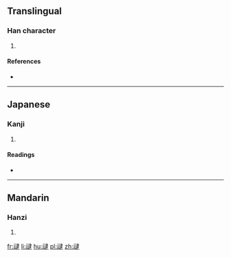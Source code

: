 {{also|靆}}
==Translingual==

===Han character===
{{Han char|rn=28|rad=厶|as=13|sn=15|four=|canj=MIYLE,XMIYL|ids=⿰云逮}}

# {{defn|Han|sort=厶13}}

====References====
* {{Han ref|kx=0088.011|hdz=10389.140|uh=53C7|ud=21447}}

----

==Japanese==

===Kanji===
{{ja-kanji|grade=|rs=厶13}}

# {{defn|lang=ja|sort=厶13}}

====Readings====
* {{ja-readings|on=[[たい]] (tai)|kun=}}

----

==Mandarin==

===Hanzi===
{{cmn-hanzi|pin=[[dài]] ([[dai4]])|wg=tai<sup>4</sup>}}

# {{defn|lang=cmn|sort=厶13}}

[[fr:叇]]
[[li:叇]]
[[hu:叇]]
[[pl:叇]]
[[zh:叇]]
